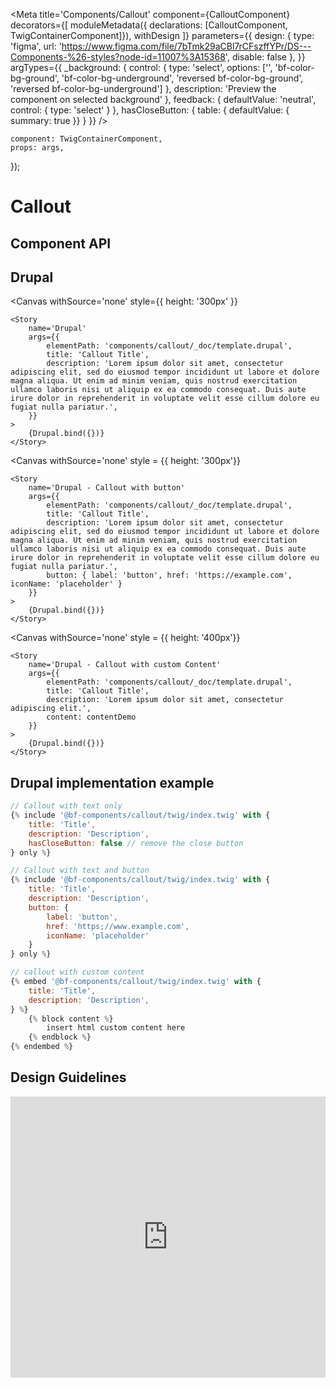 
<Meta
    title='Components/Callout'
    component={CalloutComponent}
    decorators={[
        moduleMetadata({ declarations: [CalloutComponent, TwigContainerComponent]}),
        withDesign
    ]}
    parameters={{
        design: {
            type: 'figma',
            url: 'https://www.figma.com/file/7bTmk29aCBl7rCFszffYPr/DS---Components-%26-styles?node-id=11007%3A15368',
            disable: false
        },
    }}
    argTypes={{
        _background: {
            control: {
                type: 'select',
                options: ['', 'bf-color-bg-ground', 'bf-color-bg-underground', 'reversed bf-color-bg-ground', 'reversed bf-color-bg-underground']
            },
            description: 'Preview the component on selected background'
        },
        feedback: {
            defaultValue: 'neutral',
            control: { type: 'select' }
        },
        hasCloseButton: {
            table: { defaultValue: { summary: true }}
        }
    }}
/>

    component: TwigContainerComponent,
    props: args,
});

# Callout

## Component API

<ArgsTable of={CalloutComponent} />

## Drupal

<Canvas withSource='none'
        style={{ height: '300px' }}
>
    <Story
        name='Drupal'
        args={{
            elementPath: 'components/callout/_doc/template.drupal',
            title: 'Callout Title',
            description: 'Lorem ipsum dolor sit amet, consectetur adipiscing elit, sed do eiusmod tempor incididunt ut labore et dolore magna aliqua. Ut enim ad minim veniam, quis nostrud exercitation ullamco laboris nisi ut aliquip ex ea commodo consequat. Duis aute irure dolor in reprehenderit in voluptate velit esse cillum dolore eu fugiat nulla pariatur.',
        }}
    >
        {Drupal.bind({})}
    </Story>
</Canvas>

<Canvas withSource='none'
        style = {{ height: '300px'}}
>
    <Story
        name='Drupal - Callout with button'
        args={{
            elementPath: 'components/callout/_doc/template.drupal',
            title: 'Callout Title',
            description: 'Lorem ipsum dolor sit amet, consectetur adipiscing elit, sed do eiusmod tempor incididunt ut labore et dolore magna aliqua. Ut enim ad minim veniam, quis nostrud exercitation ullamco laboris nisi ut aliquip ex ea commodo consequat. Duis aute irure dolor in reprehenderit in voluptate velit esse cillum dolore eu fugiat nulla pariatur.',
            button: { label: 'button', href: 'https://example.com', iconName: 'placeholder' }
        }}
    >
        {Drupal.bind({})}
    </Story>
</Canvas>


<Canvas withSource='none'
        style = {{ height: '400px'}}
>
    <Story
        name='Drupal - Callout with custom Content'
        args={{
            elementPath: 'components/callout/_doc/template.drupal',
            title: 'Callout Title',
            description: 'Lorem ipsum dolor sit amet, consectetur adipiscing elit.',
            content: contentDemo
        }}
    >
        {Drupal.bind({})}
    </Story>
</Canvas>



## Drupal implementation example

```jsx
// Callout with text only
{% include '@bf-components/callout/twig/index.twig' with {
    title: 'Title',
    description: 'Description',
    hasCloseButton: false // remove the close button
} only %}

// Callout with text and button
{% include '@bf-components/callout/twig/index.twig' with {
    title: 'Title',
    description: 'Description',
    button: {
        label: 'button',
        href: 'https;//www.example.com',
        iconName: 'placeholder'
    }
} only %}

// callout with custom content
{% embed '@bf-components/callout/twig/index.twig' with {
    title: 'Title',
    description: 'Description',
} %}
    {% block content %}
        insert html custom content here
    {% endblock %}
{% endembed %}

```

## Design Guidelines

<iframe width='100%'
        height='450'
        src='https://www.figma.com/embed?embed_host=share&url=https%3A%2F%2Fwww.figma.com%2Ffile%2F7bTmk29aCBl7rCFszffYPr%2FDS---Components-%2526-styles%3Fnode-id%3D11007%253A15368'
        frameBorder='0'
        allowFullScreen>
</iframe>
